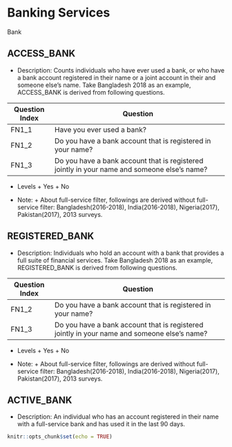 # Banking Services

Bank

## ACCESS_BANK

* Description: Counts individuals who have ever used a bank, or who have a bank account registered in their name or a joint account in their and someone else's name. Take Bangladesh 2018 as an example, ACCESS_BANK is derived from following questions.

 Question Index   |                       Question
  ----------------|-------------------------------------------------------------
      FN1_1       |  Have you ever used a bank?
      FN1_2       |  Do you have a bank account that is registered in your name?
      FN1_3       |  Do you have a bank account that is registered jointly in your name and someone else's name?
      
* Levels 
       + Yes
       + No

* Note: 
       + About full-service filter, followings are derived without full-service filter: Bangladesh(2016-2018), India(2016-2018), Nigeria(2017), Pakistan(2017), 2013 surveys.

## REGISTERED_BANK

* Description: Individuals who hold an account with a bank that provides a full suite of financial services. Take Bangladesh 2018 as an example, REGISTERED_BANK is derived from following questions.

 Question Index   |                       Question
  ----------------|-------------------------------------------------------------
      FN1_2       |  Do you have a bank account that is registered in your name?
      FN1_3       |  Do you have a bank account that is registered jointly in your name and someone else's name?

* Levels 
       + Yes
       + No
       
* Note: 
       + About full-service filter, followings are derived without full-service filter: Bangladesh(2016-2018), India(2016-2018), Nigeria(2017), Pakistan(2017), 2013 surveys.
       
## ACTIVE_BANK

* Description: An individual who has an account registered in their name with a full-service bank and has used it in the last 90 days. 

       
```r
knitr::opts_chunk$set(echo = TRUE)
```
 
       